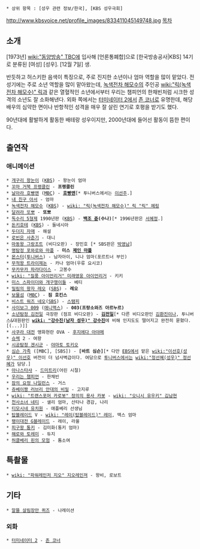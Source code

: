  * 상위 항목 : [성우 관련 정보/한국], [KBS 성우극회]
http://www.kbsvoice.net/profile_images/833411045149748.jpg
[[목차]]
== 소개 ==
[1973년] [[wiki:"동양방송" TBC]]에 입사해 [언론통폐합]으로 [한국방송공사|KBS] 14기로 분류된 [여성] [성우]. [12월 7일] 생.

반듯하고 허스키한 음색이 특징으로, 주로 진지한 소년이나 엄마 역할을 많이 맡았다. 전성기에는 주로 소년 역할을 많이 맡아왔는데, [[녹색전차 해모수]]의 주인공 [[wiki:"릭(녹색전차 해모수)" 릭]]과 같은 열혈적인 소년에서부터 우리는 챔피언의 한채빈처럼 시크한 성격의 소년도 잘 소화해낸다. 외화 쪽에서는 [[터미네이터 2]]에서 [[존 코너]]로 유명한데, 해당 배우의 심약한 면이나 반항적인 성격을 매우 잘 살린 연기로 호평을 받기도 했다. 

90년대에 활발하게 활동한 배테랑 성우이지만, 2000년대에 들어선 활동이 뜸한 편이다. 
== 출연작 ==
=== 애니메이션 ===
 * [[개구리 왕눈이]] ([[KBS]]) - 왕눈이 엄마
 * [[꼬마 거북 프랭클린]] - '''프랭클린'''
 * [[날아라 호빵맨]] ([[MBC]]) - '''[[호빵맨]]'''[* 투니버스에서는 [[이선주]].]
 * [[내 친구 아서]] - 엄마
 * [[녹색전차 해모수]] ([[KBS]]) - [[wiki: "릭(녹색전차 해모수)" 릭 "릭" 헤링]]
 * [[달려라 또뽀]] - '''또뽀'''
 * [[독수리 5형제]] 1990년판 ([[KBS]]) - '''[[백조 쥰]](수나)'''[* 1996년판은 [[서혜정]].]
 * [[돈키호테]] ([[KBS]]) - 둘네시아
 * [[두더지 자매]] - 해설
 * [[로빈은 사춘기]] - 대니
 * [[마동왕 그랑조트]] (비디오판) - 장민호 [* SBS판은 [[박영남]]]
 * [[명탐정 포와로와 마플]] - '''미스 [[제인 마플]]'''
 * [[몬스터(만화)|몬스터]]([[투니버스]]) - 남자아이, 니나 엄마(포르트너 부인)
 * [[무적왕 트라이제논]] - 카나 엄마(우류 요시코)
 * [[무카무카 파라다이스]] - 고봉수
 * [[wiki: "질풍 아이언리거" 미래영웅 아이언리거]] - 키키
 * [[미스 스파이더와 개구쟁이들]] - 베티
 * [[밀림의 왕자 레오]] ([[SBS]]) - '''레오'''
 * [[보물섬]] ([[MBC]]) - '''짐 호킨스'''
 * [[비스트 워즈 네오]]([[SBS]]) - [[스탬피]]
 * [[사이보그 009]] ([[애니맥스]]) - '''003(프랑소와즈 아르누르)'''
 * [[소년탐정 김전일]] 극장판 (점프 비디오판) - '''[[김전일]]'''[* 다른 비디오판인 [[김환진]]이나, 투니버스&대원판인 '''[[wiki: "강수진(남자 성우)" 강수진]]'''에 비해 인지도도 떨어지고 완전히 묻혔다.[(...)]]
 * [[사쿠라 대전]] 앵화현란 OVA - [[후지에다 아야메]]
 * [[슈렉]] 2 - 여왕
 * [[시공탐정 겐시군]] - [[야마토 토키오]]
 * [[심슨 가족]] ([MBC], [SBS]) - '''[바트 심슨]'''[* 다만 [[EBS]]에서 맡은 [[wiki:"이선호(성우)" 이선호]] 버전이 더 넘사벽급이다. 여담으로 [[투니버스]]에서는 [[wiki:"정선혜(성우)" 정선혜]]가 담당.]
 * [[아나스타샤(애니메이션)|아나스타샤]] - [[아나스타샤(애니메이션)#s-3|드미트리]](어린 시절)
 * [[우리는 챔피언]] - 한채빈
 * [[잠의 요정 나일런스]] - 거스
 * [[쥬베이짱 러브리 안대의 비밀]] - 고지루
 * [[wiki: "트랜스포머 카로봇" 정의의 용사 카봇]] - [[wiki: "오니시 유우키" 김남현]]
 * [[천사소녀 네티]] - 샐리 엄마, 산타나 경감, 나리
 * [[티모시네 유치원]] - 애플베리 선생님
 * [[탑블레이드]] V - [[wiki: "레이(탑블레이드)" 레이]], 맥스 엄마
 * [[팽이대전 G블레이드]] - 레이, 라울
 * [[피구왕 통키]] - 김미화(통키 엄마)
 * [[해로와 토레미]] - 듀지
 * [[허클베리 핀의 모험]] - 톰소여

== 특촬물 ==
 * [[wiki: "파워레인저 지오" 지오레인져]] - 왕비, 로보트

== 기타 ==
 * [[알뜰 살림장만 퀴즈]] - 나레이션

=== 외화 ===
 * [[터미네이터 2]] - [[존 코너]]
